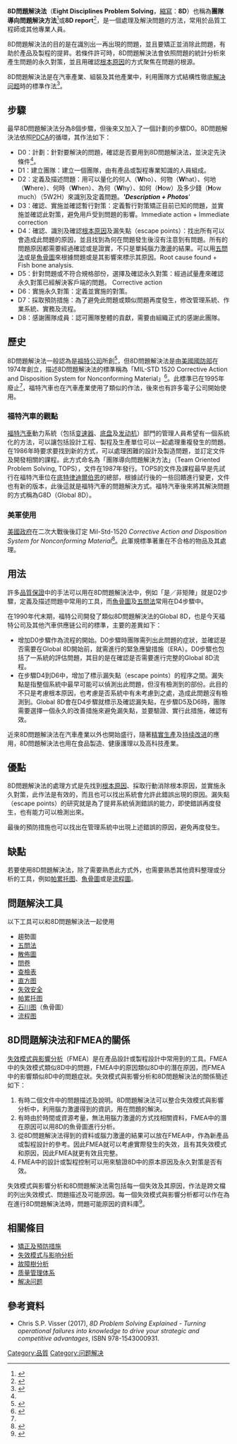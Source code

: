 {{multiple issues|
{{disputed|time=2013-12-09T13:18:46+00:00}}
{{expert|time=2013-12-09T13:18:46+00:00}}

}}
'''8D問題解決法'''（'''Eight Disciplines Problem Solving'''，[[縮寫|縮寫]]：'''8D'''）也稱為'''團隊導向問題解決方法'''<ref>{{cite web |url=http://www.plm.automation.siemens.com/zh_tw/about_us/newsroom/press/press_release.cfm?Component=206936&ComponentTemplate=822 |title=西門子推出全新的問題與品質管理軟體 |publisher=西門子 |date=2013-02-04 |accessdate=2013-12-09 |archive-date=2013-12-13 |archive-url=https://web.archive.org/web/20131213082759/http://www.plm.automation.siemens.com/zh_tw/about_us/newsroom/press/press_release.cfm?Component=206936&ComponentTemplate=822 |dead-url=no }}</ref>或'''8D report'''<ref name=flm>{{cite web |url=http://www.flm.com.tw/web/index.php?option=com_content&view=article&id=329:-8d-&catid=81:2010-04-10-06-48-49&Itemid=140 |title=何謂 8D 問題解決法? |publisher=芳郎機械工業有限公司 |date=2010-04-10 |accessdate=2013-12-09 |deadurl=yes |archiveurl=https://web.archive.org/web/20111127131748/http://www.flm.com.tw/web/index.php?option=com_content&view=article&id=329%3A-8d-&catid=81%3A2010-04-10-06-48-49&Itemid=140 |archivedate=2011-11-27 }}</ref>，是一個處理及解決問題的方法，常用於品質工程師或其他專業人員。

8D問題解決法的目的是在識別出一再出現的問題，並且要矯正並消除此問題，有助於產品及製程的提昇。若條件許可時，8D問題解決法會依照問題的統計分析來產生問題的永久對策，並且用確認[[根本原因|根本原因]]的方式聚焦在問題的根源。

8D問題解決法是在汽車產業、組裝及其他產業中，利用團隊方式結構性徹底[[解决问题|解决问题]]時的標準作法<ref>{{cite book 
 | author= Laurie Rambaud
 | title= 8D Structured Problem Solving: A Guide to Creating High Quality 8D Reports
 | year= 2011
 | publisher= PHRED Solutions
 | location= 978-0979055317
}}</ref>。

==步驟==
最早8D問題解決法分為8個步驟，但後來又加入了一個計劃的步驟D0。8D問題解決法依照[[PDCA|PDCA]]的循環，其作法如下：

*D0：計劃：針對要解決的問題，確認是否要用到8D問題解決法，並決定先決條件<ref name=flm/>。
*D1：建立團隊：建立一個團隊，由有產品或製程專業知識的人員組成。
*D2：定義及描述問題：用可以量化的何人（'''W'''ho）、何物（'''W'''hat）、何地（'''W'''here）、何時（'''W'''hen）、為何（'''W'''hy）、如何（'''H'''ow）及多少錢（'''H'''ow much）（5W2H）來識別及定義問題。''''''Description + Photos''''''
*D3：確認、實施並確認暫行對策：定義暫行對策矯正目前已知的問題，並實施並確認此對策，避免用戶受到問題的影響。Immediate action + Immediate correction
*D4：確認、識別及確認[[根本原因|根本原因]]及漏失點（escape points）：找出所有可以會造成此問題的原因，並且找到為何在問題發生後沒有注意到有問題。所有的問題原因都需要經過確認或是證實，不只是單純腦力激盪的結果。可以用[[五問法|五問法]]或是[[魚骨圖|魚骨圖]]來根據問題或是其影響來標示其原因。Root cause found + Fish bone analysis.
*D5：針對問題或不符合規格部份，選擇及確認永久對策：經過試量產來確認永久對策已經解決客戶端的問題。 Corrective action
*D6：實施永久對策：定義並實施的對策。
*D7：採取預防措施：為了避免此問題或類似問題再度發生，修改管理系統、作業系統、實務及流程。
*D8：感謝團隊成員：認可團隊整體的貢獻，需要由組織正式的感謝此團隊。

==歷史==
8D問題解決法一般認為是[[福特公司|福特公司]]所創<ref>{{Cite web |url=http://learning.ace.ncnu.edu.tw/class/132.ppt |title=國立暨南國際大學 - 問題分析與解決模式 |accessdate=2013-12-09 |archive-date=2013-12-15 |archive-url=https://web.archive.org/web/20131215111233/http://learning.ace.ncnu.edu.tw/class/132.ppt |dead-url=yes }}</ref>，但8D問題解決法是由[[美國國防部|美國國防部]]在1974年創立，描述8D問題解決法的標準稱為「MIL-STD 1520 Corrective Action and Disposition System for Nonconforming Material」<ref name=elsmar>{{cite web
 |url=http://elsmar.com/8D/sld007.htm 
 |title=Origins: Mil-Std-1520
 |publisher=elsmar.com 
 |accessdate=2013-12-09
}}</ref>。此標準已在1995年廢止<ref name=elsmar/>，福特汽車也在汽車產業使用了類似的作法，後來也有許多電子公司開始使用。

===福特汽車的觀點===
[[福特汽車|福特汽車]]動力系統（包括[[变速器|变速器]]、[[底盘|底盘]]及[[发动机|发动机]]）部門的管理人員希望有一個系統化的方法，可以讓包括設計工程、製程及生產單位可以一起處理重複發生的問題。在1986年時要求要找到新的方式，可以處理困難的設計及製造問題，並訂定文件及開發相關的課程。此方式命名為「團隊導向問題解決方法」（Team Oriented Problem Solving, TOPS），文件在1987年發行。TOPS的文件及課程最早是先試行在福特汽車位在[[底特律|底特律]][[迪爾伯恩|迪爾伯恩]]的總部，根據試行後的一些回饋進行變更，文件也有新的版本，此後這就是福特汽車的問題解決方式。福特汽車後來將其解決問題的方式稱為G8D（Global 8D）。

===美軍使用===
[[美國政府|美國政府]]在二次大戰後後訂定 Mil-Std-1520 ''Corrective Action and Disposition System for Nonconforming Material''<ref>{{cite web |url=http://www.everyspec.com/MIL-STD/MIL-STD-1500-1599/MIL_STD_1520C_1489 |title=MIL-STD-1520C, MILITARY STANDARD: CORRECTIVE ACTION AND DISPOSITION SYSTEM FOR NONCONFORMING MATERIAL |publisher=Everyspec.com |date=1986-06-24 |accessdate=2013-12-10 |archive-date=2014-07-23 |archive-url=https://web.archive.org/web/20140723012253/http://www.everyspec.com/MIL-STD/MIL-STD-1500-1599/MIL_STD_1520C_1489/ |dead-url=no }}</ref>。此軍規標準著重在不合格的物品及其處理。

==用法==
許多[[品質保證|品質保證]]中的手法可以用在8D問題解決法中，例如「是／非矩陣」就是D2步驟，定義及描述問題中常用的工具，而[[魚骨圖|魚骨圖]]及[[五問法|五問法]]常用在D4步驟中。

在1990年代末期，福特公司開發了類似8D問題解決法的Global 8D，也是今天福特公司及其他汽車供應链公司的標準，主要的差異如下：

* 增加D0步驟作為流程的開始。D0步驟時團隊需列出此問題的症狀，並確認是否需要在Global 8D開始前，就需進行的緊急應變措施（ERA）。D0步驟也包括了一系統的評估問題，其目的是在確認是否需要進行完整的Global 8D流程。
* 在步驟D4到D6中，增加了標示漏失點（escape points）的程序之間。漏失點是指整個系統中最早可能可以偵測出此問題，但沒有檢測到的部份。此目的不只是考慮根本原因，也考慮是否系統中有未考慮到之處，造成此問題沒有檢測到。Global 8D會在D4步驟就標示及確認漏失點，在步驟D5及D6時，團隊需要選擇一個永久的改善措施來避免漏失點，並要驗證、實行此措施，確認有效。

近來8D問題解決法在汽車產業以外也開始盛行，隨著[[精實生產|精實生產]]及[[持续改进|持续改进]]的應用，8D問題解決法也用在食品製造、健康護理以及高科技產業。

==優點==
8D問題解決法的處理方式是先找到[[根本原因|根本原因]]、採取行動消除根本原因，並實施永久對策，此作法是有效的，而且也可以找出系統會允許此錯誤出現的原因。漏失點（escape points）的研究就是為了提昇系統偵測錯誤的能力，即使錯誤再度發生，也有能力可以檢測出來。

最後的預防措施也可以找出在管理系統中出現上述錯誤的原因，避免再度發生。

==缺點==
若要使用8D問題解決法，除了需要熟悉此方式外，也需要熟悉其他資料整理或分析的工具，例如[[帕累托图|帕累托图]]、[[魚骨圖|魚骨圖]]或是[[流程圖|流程圖]]。

==問題解決工具==
以下工具可以和8D問題解決法一起使用
* 趨勢圖
* [[五問法|五問法]]
* [[散佈圖|散佈圖]]
* [[問卷|問卷]]
* [[查檢表|查檢表]]
* [[直方图|直方图]]
* [[失效安全|失效安全]]
* [[帕累托图|帕累托图]]
* [[石川图|石川图]]（魚骨圖）
* [[流程图|流程图]]

==8D問題解決法和FMEA的關係==
[[失效模式與影響分析|失效模式與影響分析]]（FMEA）是在產品設計或製程設計中常用到的工具。FMEA中的失效模式類似8D中的問題，FMEA中的原因類似8D中的潛在原因，而FMEA中的影響類似8D中的問題症狀。失效模式與影響分析和8D問題解決法的關係簡述如下：
# 有時二個文件中的問題描述及說明。8D問題解決法可以整合失效模式與影響分析中，利用腦力激盪得到的資訊，用在問題的解決。
# 有時由於時間或資源考量，無法用腦力激盪的方式找相關資料，FMEA中的潛在原因可以用8D的魚骨圖進行分析。
# 從8D問題解決法得到的資料或腦力激盪的結果可以放在FMEA中，作為新產品或製程設計的參考。因此FMEA就可以考慮實際發生的失效，且有其失效模式和原因，因此FMEA就更有效且完整。
# FMEA中的設計或製程控制可以用來驗證8D中的原本原因及永久對策是否有效。

失效模式與影響分析和8D問題解決法需包括每一個失效及其原因，作法是跨文檔的列出失效模式、問題描述及可能原因。每一個失效模式與影響分析都可以作在為在進行8D問題解決法時，問題可能原因的資料庫<ref>{{cite web |url=http://www.quality-one.com/eight-disciplines/ |title=8D |publisher=Quality-one.com |date=2013-11-12 |accessdate=2013-12-10 |archive-date=2013-12-18 |archive-url=https://web.archive.org/web/20131218122725/http://quality-one.com/eight-disciplines/ |dead-url=no }}</ref>。

==相關條目==
*[[矯正及預防措施|矯正及預防措施]]
*[[失效模式与影响分析|失效模式与影响分析]]
*[[故障樹分析|故障樹分析]]
*[[质量管理体系|质量管理体系]]
*[[解决问题|解决问题]]

==參考資料==
{{reflist}}
* Chris S.P. Visser (2017), ''8D Problem Solving Explained - Turning operational failures into knowledge to drive your strategic and competitive advantages'', ISBN 978-1543000931.
[[Category:品質|Category:品質]]
[[Category:问题解决|Category:问题解决]]